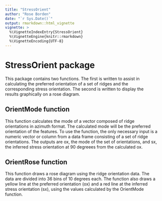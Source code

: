 ```yaml
---
title: "StressOrient"
author: "Rose Borden"
date: "`r Sys.Date()`"
output: rmarkdown::html_vignette
vignette: >
  %\VignetteIndexEntry{StressOrient}
  %\VignetteEngine{knitr::rmarkdown}
  %\VignetteEncoding{UTF-8}
---
```


# StressOrient package
This package contains two functions. The first is written to assist in calculating
the preferred orientation of a set of ridges and the corresponding stress
orientation. The second is written to display the results graphically on a rose
diagram.

## OrientMode function

This function calculates the mode of a vector composed of ridge orientations in
azimuth format. The calculated mode will be the preferred orientation of
the features. To use the function, the only necessary input is a numeric vector
or column from a data frame consisting of a set of ridge orientations. The outputs
are ox, the mode of the set of orientations, and sx, the inferred stress orientation
at 90 degreees from the calculated ox.

## OrientRose function

This function draws a rose diagram using the ridge orientation data. The data are
divided into 36 bins of 10 degrees each. The function also draws a yellow line at
the preferred orientation (ox) and a red line at the inferred stress orientation
(sx), using the values calculated by the OrientMode function.
